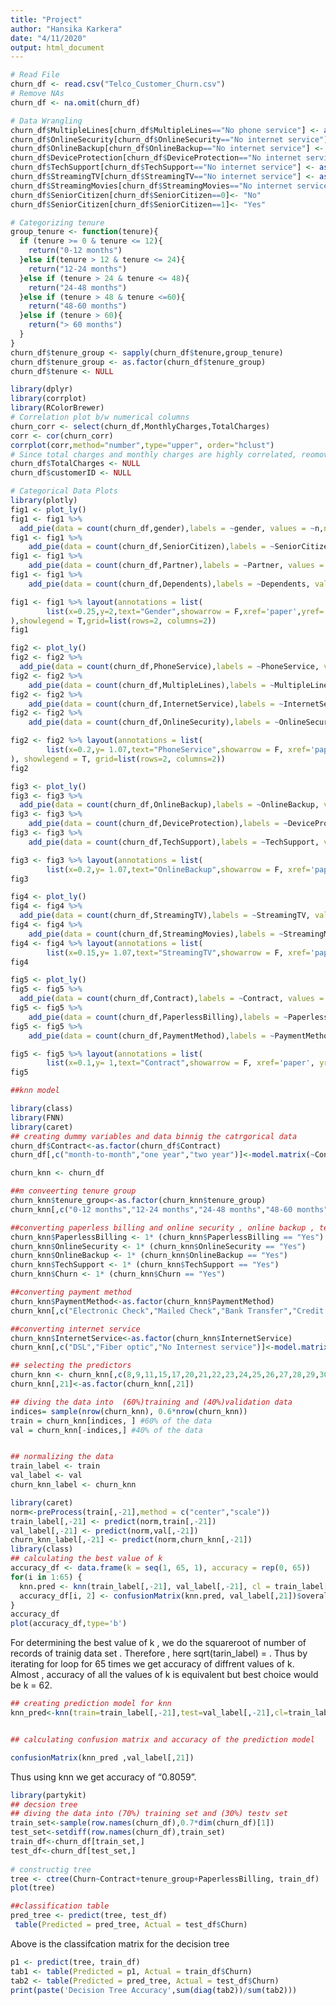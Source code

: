 ```yaml
---
title: "Project"
author: "Hansika Karkera"
date: "4/11/2020"
output: html_document
---
```


```r
# Read File
churn_df <- read.csv("Telco_Customer_Churn.csv")
# Remove NAs
churn_df <- na.omit(churn_df)

# Data Wrangling
churn_df$MultipleLines[churn_df$MultipleLines=="No phone service"] <- as.factor("No")
churn_df$OnlineSecurity[churn_df$OnlineSecurity=="No internet service"] <- as.factor("No")
churn_df$OnlineBackup[churn_df$OnlineBackup=="No internet service"] <- as.factor("No")
churn_df$DeviceProtection[churn_df$DeviceProtection=="No internet service"] <- as.factor("No")
churn_df$TechSupport[churn_df$TechSupport=="No internet service"] <- as.factor("No")
churn_df$StreamingTV[churn_df$StreamingTV=="No internet service"] <- as.factor("No")
churn_df$StreamingMovies[churn_df$StreamingMovies=="No internet service"] <- as.factor("No")
churn_df$SeniorCitizen[churn_df$SeniorCitizen==0]<- "No"
churn_df$SeniorCitizen[churn_df$SeniorCitizen==1]<- "Yes"

# Categorizing tenure
group_tenure <- function(tenure){
  if (tenure >= 0 & tenure <= 12){
    return("0-12 months")
  }else if(tenure > 12 & tenure <= 24){
    return("12-24 months")
  }else if (tenure > 24 & tenure <= 48){
    return("24-48 months")
  }else if (tenure > 48 & tenure <=60){
    return("48-60 months")
  }else if (tenure > 60){
    return("> 60 months")
  }
}
churn_df$tenure_group <- sapply(churn_df$tenure,group_tenure)
churn_df$tenure_group <- as.factor(churn_df$tenure_group)
churn_df$tenure <- NULL

library(dplyr)
library(corrplot)
library(RColorBrewer)
# Correlation plot b/w numerical columns
churn_corr <- select(churn_df,MonthlyCharges,TotalCharges)  
corr <- cor(churn_corr)  
corrplot(corr,method="number",type="upper", order="hclust") 
# Since total charges and monthly charges are highly correlated, reomove total
churn_df$TotalCharges <- NULL
churn_df$customerID <- NULL
```
```r
# Categorical Data Plots
library(plotly)
fig1 <- plot_ly()
fig1 <- fig1 %>% 
  add_pie(data = count(churn_df,gender),labels = ~gender, values = ~n,name="Gender",domain = list(row = 0, column = 0))
fig1 <- fig1 %>% 
    add_pie(data = count(churn_df,SeniorCitizen),labels = ~SeniorCitizen, values = ~n,name="SeniorCitizen",domain = list(row = 0, column = 1))
fig1 <- fig1 %>% 
    add_pie(data = count(churn_df,Partner),labels = ~Partner, values = ~n,name="Partner",domain = list(row = 1, column = 0))
fig1 <- fig1 %>% 
    add_pie(data = count(churn_df,Dependents),labels = ~Dependents, values = ~n,name="Dependents",domain = list(row = 1, column = 1))

fig1 <- fig1 %>% layout(annotations = list(
        list(x=0.25,y=2,text="Gender",showarrow = F,xref='paper',yref='paper'),list(x=0.8,y=2,text="Senior Citizen",xref='paper',yref='paper'),list(x=0.25,y=0.5,text="Partner",showarrow = F,xref='paper',yref='paper'),list(x=0.8,y=0.5,text="Dependents",showarrow = F,xref='paper',yref='paper')
),showlegend = T,grid=list(rows=2, columns=2))
fig1
```
```r
fig2 <- plot_ly()
fig2 <- fig2 %>% 
  add_pie(data = count(churn_df,PhoneService),labels = ~PhoneService, values = ~n,name="PhoneService",domain = list(row = 0, column = 0))
fig2 <- fig2 %>% 
    add_pie(data = count(churn_df,MultipleLines),labels = ~MultipleLines, values = ~n,name="MultipleLines",domain = list(row = 0, column = 1))
fig2 <- fig2 %>% 
    add_pie(data = count(churn_df,InternetService),labels = ~InternetService, values = ~n,name="InternetService",domain = list(row = 1, column = 0))
fig2 <- fig2 %>% 
    add_pie(data = count(churn_df,OnlineSecurity),labels = ~OnlineSecurity, values = ~n,name="OnlineSecurity",domain = list(row = 1, column = 1))

fig2 <- fig2 %>% layout(annotations = list(
        list(x=0.2,y= 1.07,text="PhoneService",showarrow = F, xref='paper', yref='paper'), list(x=0.8, y=0.95, text="MultipleLines", xref='paper', yref='paper'), list(x=0.25,y=0.5, text="InternetService", showarrow = F, xref='paper', yref='paper'), list(x=0.8, y=0.5, text="OnlineSecurity", showarrow = F, xref='paper', yref='paper')
), showlegend = T, grid=list(rows=2, columns=2))
fig2
```
```r
fig3 <- plot_ly()
fig3 <- fig3 %>% 
  add_pie(data = count(churn_df,OnlineBackup),labels = ~OnlineBackup, values = ~n,name="OnlineBackup",domain = list(x = c(0, 0.4), y = c(0.4, 1)))
fig3 <- fig3 %>% 
    add_pie(data = count(churn_df,DeviceProtection),labels = ~DeviceProtection, values = ~n,name="DeviceProtection",domain = list(x = c(0.6, 1), y = c(0.4, 1)))
fig3 <- fig3 %>% 
    add_pie(data = count(churn_df,TechSupport),labels = ~TechSupport, values = ~n,name="TechSupport",domain = list(x = c(0.25, 0.75), y = c(0, 0.6)))

fig3 <- fig3 %>% layout(annotations = list(
        list(x=0.2,y= 1.07,text="OnlineBackup",showarrow = F, xref='paper', yref='paper'), list(x=0.8, y=0.95, text="DeviceProtection", xref='paper', yref='paper'), list(x=0.5,y=0.7, text="TechSupport", showarrow = F, xref='paper', yref='paper')), showlegend = T)
fig3
```
```r
fig4 <- plot_ly()
fig4 <- fig4 %>% 
  add_pie(data = count(churn_df,StreamingTV),labels = ~StreamingTV, values = ~n,name="StreamingTV",domain = list(x = c(0, 0.4), y = c(0.4, 1)))
fig4 <- fig4 %>% 
    add_pie(data = count(churn_df,StreamingMovies),labels = ~StreamingMovies, values = ~n,name="StreamingMovies",domain = list(x = c(0.6, 1), y = c(0.4, 1)))
fig4 <- fig4 %>% layout(annotations = list(
        list(x=0.15,y= 1.07,text="StreamingTV",showarrow = F, xref='paper', yref='paper'), list(x=0.8, y=0.95, text="StreamingMovies", xref='paper', yref='paper')), showlegend = T)
fig4
```
```r
fig5 <- plot_ly()
fig5 <- fig5 %>% 
  add_pie(data = count(churn_df,Contract),labels = ~Contract, values = ~n,name="Contract",domain = list(x = c(0, 0.4), y = c(0.4, 1)))
fig5 <- fig5 %>% 
    add_pie(data = count(churn_df,PaperlessBilling),labels = ~PaperlessBilling, values = ~n,name="PaperlessBilling",domain = list(x = c(0.6, 1), y = c(0.4, 1)))
fig5 <- fig5 %>% 
    add_pie(data = count(churn_df,PaymentMethod),labels = ~PaymentMethod, values = ~n,name="PaymentMethod",domain = list(x = c(0.25, 0.75), y = c(0, 0.6)))

fig5 <- fig5 %>% layout(annotations = list(
        list(x=0.1,y= 1,text="Contract",showarrow = F, xref='paper', yref='paper'), list(x=0.9, y=1, text="PaperlessBilling",showarrow = F, xref='paper', yref='paper'), list(x=0.5,y=0, text="PaymentMethod", showarrow = F, xref='paper', yref='paper')), showlegend = T)
fig5
```
```r
##knn model 

library(class)
library(FNN)
library(caret)
## creating dummy variables and data binnig the catrgorical data
churn_df$Contract<-as.factor(churn_df$Contract)
churn_df[,c("month-to-month","one year","two year")]<-model.matrix(~Contract-1,data = churn_df)

churn_knn <- churn_df

##m conveerting tenure group
churn_knn$tenure_group<-as.factor(churn_knn$tenure_group)
churn_knn[,c("0-12 months","12-24 months","24-48 months","48-60 months","> 60 months")]<-model.matrix(~tenure_group-1,data = churn_knn)

##converting paperless billing and online security , online backup , tech support , churn
churn_knn$PaperlessBilling <- 1* (churn_knn$PaperlessBilling == "Yes")
churn_knn$OnlineSecurity <- 1* (churn_knn$OnlineSecurity == "Yes")
churn_knn$OnlineBackup <- 1* (churn_knn$OnlineBackup == "Yes")
churn_knn$TechSupport <- 1* (churn_knn$TechSupport == "Yes")
churn_knn$Churn <- 1* (churn_knn$Churn == "Yes")

##converting payment method
churn_knn$PaymentMethod<-as.factor(churn_knn$PaymentMethod)
churn_knn[,c("Electronic Check","Mailed Check","Bank Transfer","Credit card")]<-model.matrix(~PaymentMethod-1,data = churn_knn)

##converting internet service
churn_knn$InternetService<-as.factor(churn_knn$InternetService)
churn_knn[,c("DSL","Fiber optic","No Internest service")]<-model.matrix(~InternetService-1,data = churn_knn)

## selecting the predictors 
churn_knn <- churn_knn[,c(8,9,11,15,17,20,21,22,23,24,25,26,27,28,29,30,31,32,33,34,18)]
churn_knn[,21]<-as.factor(churn_knn[,21])

## diving the data into  (60%)training and (40%)validation data 
indices= sample(nrow(churn_knn), 0.6*nrow(churn_knn))
train = churn_knn[indices, ] #60% of the data
val = churn_knn[-indices,] #40% of the data


## normalizing the data
train_label <- train
val_label <- val
churn_knn_label <- churn_knn

library(caret)
norm<-preProcess(train[,-21],method = c("center","scale"))
train_label[,-21] <- predict(norm,train[,-21])
val_label[,-21] <- predict(norm,val[,-21])
churn_knn_label[,-21] <- predict(norm,churn_knn[,-21])
library(class)
## calculating the best value of k 
accuracy_df <- data.frame(k = seq(1, 65, 1), accuracy = rep(0, 65))
for(i in 1:65) {
  knn.pred <- knn(train_label[,-21], val_label[,-21], cl = train_label[,21], k=i)
  accuracy_df[i, 2] <- confusionMatrix(knn.pred, val_label[,21])$overall[1]
}
accuracy_df
plot(accuracy_df,type='b')

```
For determining the best value of k , we do the squareroot of number of records of trainig data set . Therefore , here  sqrt(tarin_label) = . Thus by iterating for loop for 65 times we get accuracy of diffrent values of k. Almost , accuracy of all the values of k is equivalent  but best choice would be k = 62.

```r
## creating prediction model for knn
knn_pred<-knn(train=train_label[,-21],test=val_label[,-21],cl=train_label[,21],k=62)


## calculating confusion matrix and accuracy of the prediction model

confusionMatrix(knn_pred ,val_label[,21])
```
 
 
Thus using knn we get accuracy of "0.8059".

```r
library(partykit)
## decsion tree 
## diving the data into (70%) training set and (30%) testv set
train_set<-sample(row.names(churn_df),0.7*dim(churn_df)[1])
test_set<-setdiff(row.names(churn_df),train_set)
train_df<-churn_df[train_set,]
test_df<-churn_df[test_set,]
  
# constructig tree 
tree <- ctree(Churn~Contract+tenure_group+PaperlessBilling, train_df)
plot(tree)
```
 
```r

##classification table 
pred_tree <- predict(tree, test_df)
 table(Predicted = pred_tree, Actual = test_df$Churn)
```
 
Above is the classifcation matrix for the decision tree

```r
p1 <- predict(tree, train_df)
tab1 <- table(Predicted = p1, Actual = train_df$Churn)
tab2 <- table(Predicted = pred_tree, Actual = test_df$Churn)
print(paste('Decision Tree Accuracy',sum(diag(tab2))/sum(tab2)))
```


